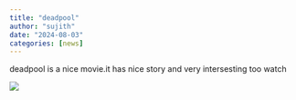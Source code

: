 ```yaml
---
title: "deadpool"
author: "sujith"
date: "2024-08-03"
categories: [news]
---
```


deadpool is a nice movie.it has nice story and very intersesting too watch

![](thumbnail.jpg)


